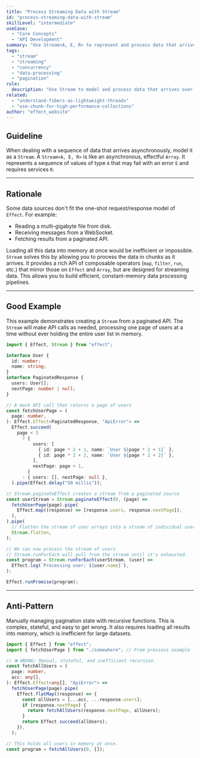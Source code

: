 ```yaml
---
title: "Process Streaming Data with Stream"
id: "process-streaming-data-with-stream"
skillLevel: "intermediate"
useCase:
  - "Core Concepts"
  - "API Development"
summary: "Use Stream<A, E, R> to represent and process data that arrives over time, such as file reads, WebSocket messages, or paginated API results."
tags:
  - "stream"
  - "streaming"
  - "concurrency"
  - "data-processing"
  - "pagination"
rule:
  description: "Use Stream to model and process data that arrives over time in a composable, efficient way."
related:
  - "understand-fibers-as-lightweight-threads"
  - "use-chunk-for-high-performance-collections"
author: "effect_website"
---
```


## Guideline

When dealing with a sequence of data that arrives asynchronously, model it as a `Stream`. A `Stream<A, E, R>` is like an asynchronous, effectful `Array`. It represents a sequence of values of type `A` that may fail with an error `E` and requires services `R`.

---

## Rationale

Some data sources don't fit the one-shot request/response model of `Effect`. For example:
-   Reading a multi-gigabyte file from disk.
-   Receiving messages from a WebSocket.
-   Fetching results from a paginated API.

Loading all this data into memory at once would be inefficient or impossible. `Stream` solves this by allowing you to process the data in chunks as it arrives. It provides a rich API of composable operators (`map`, `filter`, `run`, etc.) that mirror those on `Effect` and `Array`, but are designed for streaming data. This allows you to build efficient, constant-memory data processing pipelines.

---

## Good Example

This example demonstrates creating a `Stream` from a paginated API. The `Stream` will make API calls as needed, processing one page of users at a time without ever holding the entire user list in memory.

```typescript
import { Effect, Stream } from "effect";

interface User {
  id: number;
  name: string;
}
interface PaginatedResponse {
  users: User[];
  nextPage: number | null;
}

// A mock API call that returns a page of users
const fetchUserPage = (
  page: number,
): Effect.Effect<PaginatedResponse, "ApiError"> =>
  Effect.succeed(
    page < 3
      ? {
          users: [
            { id: page * 2 + 1, name: `User ${page * 2 + 1}` },
            { id: page * 2 + 2, name: `User ${page * 2 + 2}` },
          ],
          nextPage: page + 1,
        }
      : { users: [], nextPage: null },
  ).pipe(Effect.delay("50 millis"));

// Stream.paginateEffect creates a stream from a paginated source
const userStream = Stream.paginateEffect(0, (page) =>
  fetchUserPage(page).pipe(
    Effect.map((response) => [response.users, response.nextPage]),
  ),
).pipe(
  // Flatten the stream of user arrays into a stream of individual users
  Stream.flatten,
);

// We can now process the stream of users.
// Stream.runForEach will pull from the stream until it's exhausted.
const program = Stream.runForEach(userStream, (user) =>
  Effect.log(`Processing user: ${user.name}`),
);

Effect.runPromise(program);
```

---

## Anti-Pattern

Manually managing pagination state with recursive functions. This is complex, stateful, and easy to get wrong. It also requires loading all results into memory, which is inefficient for large datasets.

```typescript
import { Effect } from "effect";
import { fetchUserPage } from "./somewhere"; // From previous example

// ❌ WRONG: Manual, stateful, and inefficient recursion.
const fetchAllUsers = (
  page: number,
  acc: any[],
): Effect.Effect<any[], "ApiError"> =>
  fetchUserPage(page).pipe(
    Effect.flatMap((response) => {
      const allUsers = [...acc, ...response.users];
      if (response.nextPage) {
        return fetchAllUsers(response.nextPage, allUsers);
      }
      return Effect.succeed(allUsers);
    }),
  );

// This holds all users in memory at once.
const program = fetchAllUsers(0, []);
```